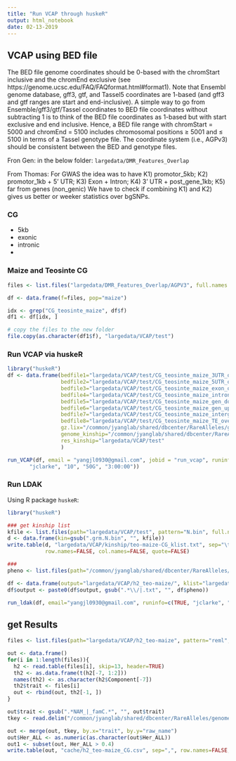```yaml
---
title: "Run VCAP through huskeR"
output: html_notebook
date: 02-13-2019
---
```


## VCAP using BED file

The BED file genome coordinates should be 0-based with the chromStart inclusive and the chromEnd exclusive (see https://genome.ucsc.edu/FAQ/FAQformat.html#format1). Note that Ensembl genome database, gff3, gtf, and Tassel5 coordinates are 1-based (and gff3 and gtf ranges are start and end-inclusive). A simple way to go from Ensemble/gff3/gtf/Tassel coordinates to BED file coordinates without subtracting 1 is to think of the BED file coordinates as 1-based but with start exclusive and end inclusive. Hence, a BED file range with chromStart = 5000 and chromEnd = 5100 includes chromosomal positions ≥ 5001 and ≤ 5100 in terms of a Tassel genotype file. The coordinate system (i.e., AGPv3) should be consistent between the BED and genotype files.


Fron Gen: in the below folder:
`largedata/DMR_Features_Overlap`


From Thomas:
For GWAS the idea was to have K1) promotor_5kb;  K2) promotor_1kb + 5' UTR;  K3) Exon + Intron;    K4) 3' UTR + post_gene_1kb;   K5) far from genes (non_genic)
We have to check if combining K1) and K2) gives us better or weeker statistics over bgSNPs.


### CG

- 5kb
- exonic
- intronic
- 

### Maize and Teosinte CG

```r

files <- list.files("largedata/DMR_Features_Overlap/AGPV3", full.names = TRUE, pattern="bed")

df <- data.frame(f=files, pop="maize")

idx <- grep("CG_teosinte_maize", df$f)
df1 <- df[idx, ]

# copy the files to the new folder
file.copy(as.character(df1$f), "largedata/VCAP/test")

```

### Run VCAP via huskeR

```R

library("huskeR")
df <- data.frame(bedfile1="largedata/VCAP/test/CG_teosinte_maize_3UTR_overlap.bed",
                 bedfile2="largedata/VCAP/test/CG_teosinte_maize_5UTR_overlap.bed",
                 bedfile3="largedata/VCAP/test/CG_teosinte_maize_exon_overlap.bed",
                 bedfile4="largedata/VCAP/test/CG_teosinte_maize_intron_overlap.bed",
                 bedfile5="largedata/VCAP/test/CG_teosinte_maize_gen_downstr_2k_overlap.bed",
                 bedfile6="largedata/VCAP/test/CG_teosinte_maize_gen_upstr_2k_overlap.bed",
                 bedfile7="largedata/VCAP/test/CG_teosinte_maize_intergenic_overlap.bed",
                 bedfile8="largedata/VCAP/test/CG_teosinte_maize_TE_overlap.bed",
                 gz.lix="/common/jyanglab/shared/dbcenter/RareAlleles/genomeAnnos/VCAP/genotypes/NAM/namrils_projected_hmp31_MAF02mnCnt2500.hmp.txt.gz.lix",
                 genome_kinship="/common/jyanglab/shared/dbcenter/RareAlleles/genomeAnnos/VCAP/kinship/NAM_HM31_MAF02mnCnt2500_WholeGenomeCentered_IBS_SqrMatrix.txt",
                 res_kinship="largedata/VCAP/test"
                 )

run_VCAP(df, email = "yangjl0930@gmail.com", jobid = "run_vcap", runinfo = c(TRUE,
       "jclarke", "10", "50G", "3:00:00"))

```

### Run LDAK

Using R package `huskeR`:

```r
library("huskeR")

### get kinship list
kfile <- list.files(path="largedata/VCAP/test", pattern="N.bin", full.names=TRUE)
d <- data.frame(kin=gsub(".grm.N.bin", "", kfile))
write.table(d, "largedata/VCAP/kinship/teo-maize-CG_klist.txt", sep="\t", 
            row.names=FALSE, col.names=FALSE, quote=FALSE)

###
pheno <- list.files(path="/common/jyanglab/shared/dbcenter/RareAlleles/genomeAnnos/VCAP/phenotypes/NAM/familyCorrected", pattern="NAM", full.names=TRUE)

df <- data.frame(output="largedata/VCAP/h2_teo-maize/", klist="largedata/VCAP/kinship/teo-maize-CG_klist.txt", pheno=pheno)
df$output <- paste0(df$output, gsub(".*\\/|.txt", "", df$pheno))

run_ldak(df, email="yangjl0930@gmail.com", runinfo=c(TRUE, "jclarke", "2", "10G", "8:00:00"))

```

## get Results

```r
files <- list.files(path="largedata/VCAP/h2_teo-maize", pattern="reml", full.names=TRUE)

out <- data.frame()
for(i in 1:length(files)){
  h2 <- read.table(files[i], skip=13, header=TRUE)
  th2 <- as.data.frame(t(h2[-7, 1:2]))
  names(th2) <- as.character(h2$Component[-7])
  th2$trait <- files[i]
  out <- rbind(out, th2[-1, ])
}

out$trait <- gsub(".*NAM_|_famC.*", "", out$trait)
tkey <- read.delim("/common/jyanglab/shared/dbcenter/RareAlleles/genomeAnnos/VCAP/phenotypes/NAM/familyCorrected/trait_name_key.txt", header=T)

out <- merge(out, tkey, by.x="trait", by.y="raw_name")
out$Her_ALL <- as.numeric(as.character(out$Her_ALL))
out1 <- subset(out, Her_ALL > 0.4)
write.table(out, "cache/h2_teo-maize_CG.csv", sep=",", row.names=FALSE, quote=FALSE)
```


